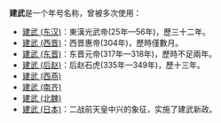 '''建武'''是一个年号名称，曾被多次使用：
*[[建武_(东汉)|建武 (东汉)]]：東漢光武帝(25年—56年)，歷三十二年。
*[[建武_(西晋)|建武 (西晋)]]：西晋惠帝(304年)，歷時僅數月。
*[[建武_(东晋)|建武 (东晋)]]：东晋元帝(317年—318年)，歷時不足兩年。
*[[建武_(后赵)|建武 (后赵)]]：后赵石虎(335年—349年)，歷十三年。
*[[建武_(西燕)|建武 (西燕)]]
*[[建武_(南齐)|建武 (南齐)]]
*[[建武_(北魏)|建武 (北魏)]]
*[[建武_(日本)|建武 (日本)]]：二战前天皇中兴的象征，实施了建武新政。

{{disambig|cat= 年号消歧义}}